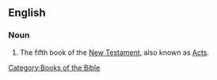 {{wikipedia}}

==English==
===Noun===
{{en-noun|-}}
# The fifth book of the [[New Testament]], also known as [[Acts]].

[[Category:Books of the Bible]]